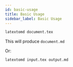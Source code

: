 ```yaml
---
id: basic-usage
title: Basic Usage
sidebar_label: Basic Usage
---
```




```bash
latextomd document.tex
```

This will produce `document.md`

Or:

```bash
latextomd input.tex output.md
```


